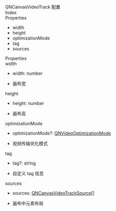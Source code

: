 <link rel="stylesheet" type="text/css" href="https://docs.qnsdk.com/styles/doc-v4-api.css" />
<div class="rtc-doc rtc-doc-page" id="rtc-doc">
<section class="rtc-doc-panel rtc-doc-describe rtc-doc-note">
                QNCanvasVideoTrack 配置</section>
            <div class="rtc-doc-page-wrap">Index</div>
<section class="rtc-doc-panel">
        <div class="rtc-doc-page-title">Properties</div>
        <ul class="rtc-doc-catalogue">
                <li><a onClick='document.location.replace(`${document.location.protocol}//${document.location.host}${document.location.pathname}${document.location.search}#width`)'>width</a></li>
                <li><a onClick='document.location.replace(`${document.location.protocol}//${document.location.host}${document.location.pathname}${document.location.search}#height`)'>height</a></li>
                <li><a onClick='document.location.replace(`${document.location.protocol}//${document.location.host}${document.location.pathname}${document.location.search}#optimizationMode`)'>optimizationMode</a></li>
                <li><a onClick='document.location.replace(`${document.location.protocol}//${document.location.host}${document.location.pathname}${document.location.search}#tag`)'>tag</a></li>
                <li><a onClick='document.location.replace(`${document.location.protocol}//${document.location.host}${document.location.pathname}${document.location.search}#sources`)'>sources</a></li>
        </ul>
</section>
<div class="rtc-doc-page-wrap">Properties</div>
<section class="rtc-doc-panel">
<div class="rtc-doc-page-title rtc-doc-antor" id="width">
width</div>
<ul class="rtc-doc-page-container">
        <li class="rtc-doc-sign-signature">width: number</li>
    </li>
<li class="rtc-doc-page-description">
    <div class="rtc-doc-desc-wrap">
        <p>画布宽</p>
    </div>
</li>
</ul>
</section>
<section class="rtc-doc-panel">
<div class="rtc-doc-page-title rtc-doc-antor" id="height">
height</div>
<ul class="rtc-doc-page-container">
        <li class="rtc-doc-sign-signature">height: number</li>
    </li>
<li class="rtc-doc-page-description">
    <div class="rtc-doc-desc-wrap">
        <p>画布高</p>
    </div>
</li>
</ul>
</section>
<section class="rtc-doc-panel">
<div class="rtc-doc-page-title rtc-doc-antor" id="optimizationMode">
optimizationMode</div>
<ul class="rtc-doc-page-container">
        <li class="rtc-doc-sign-signature">optimizationMode?: <a href='9079/WebQNVideoOptimizationMode'>QNVideoOptimizationMode</a></li>
    </li>
<li class="rtc-doc-page-description">
    <div class="rtc-doc-desc-wrap">
        <p>视频传输优化模式</p>
    </div>
</li>
</ul>
</section>
<section class="rtc-doc-panel">
<div class="rtc-doc-page-title rtc-doc-antor" id="tag">
tag</div>
<ul class="rtc-doc-page-container">
        <li class="rtc-doc-sign-signature">tag?: string</li>
    </li>
<li class="rtc-doc-page-description">
    <div class="rtc-doc-desc-wrap">
        <p>自定义 tag 信息</p>
    </div>
</li>
</ul>
</section>
<section class="rtc-doc-panel">
<div class="rtc-doc-page-title rtc-doc-antor" id="sources">
sources</div>
<ul class="rtc-doc-page-container">
        <li class="rtc-doc-sign-signature">sources: <a href='10269/WebQNCanvasVideoTrackSource'>QNCanvasVideoTrackSource</a>[]</li>
    </li>
<li class="rtc-doc-page-description">
    <div class="rtc-doc-desc-wrap">
        <p>画布中元素布局</p>
    </div>
</li>
</ul>
</section>
</div>


